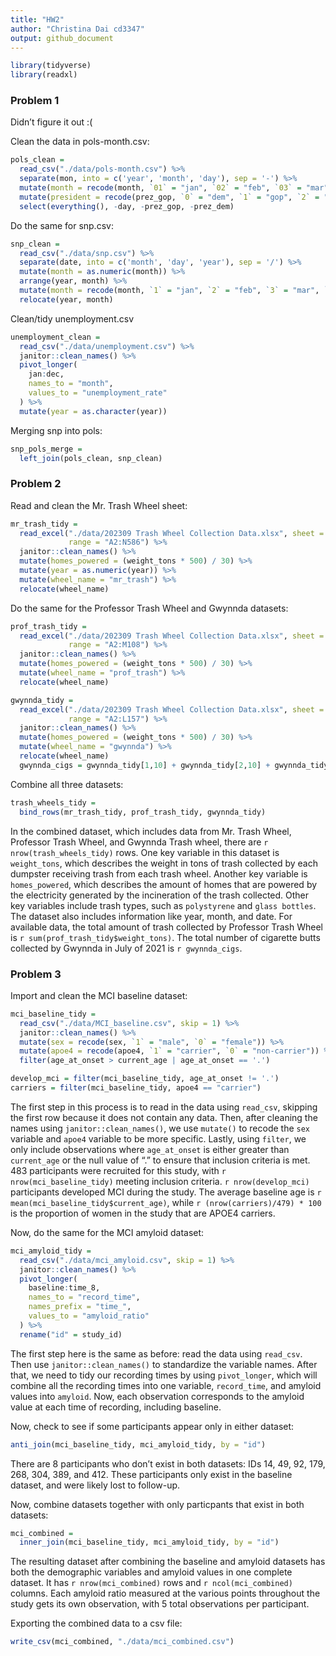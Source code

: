 ```yaml
---
title: "HW2"
author: "Christina Dai cd3347"
output: github_document
---
```


```r
library(tidyverse)
library(readxl)
```

### Problem 1

Didn't figure it out :(

Clean the data in pols-month.csv:

```r
pols_clean = 
  read_csv("./data/pols-month.csv") %>% 
  separate(mon, into = c('year', 'month', 'day'), sep = '-') %>% 
  mutate(month = recode(month, `01` = "jan", `02` = "feb", `03` = "mar", `04` = "apr", `05` = "may", `06` = "jun", `07` = "jul", `08` = "aug", `09` = "sep", `10` = "oct", `11` = "nov", `12` = "dec")) %>% 
  mutate(president = recode(prez_gop, `0` = "dem", `1` = "gop", `2` = "gop")) %>% 
  select(everything(), -day, -prez_gop, -prez_dem)
```

Do the same for snp.csv:

```r
snp_clean = 
  read_csv("./data/snp.csv") %>% 
  separate(date, into = c('month', 'day', 'year'), sep = '/') %>%
  mutate(month = as.numeric(month)) %>% 
  arrange(year, month) %>% 
  mutate(month = recode(month, `1` = "jan", `2` = "feb", `3` = "mar", `4` = "apr", `5` = "may", `6` = "jun", `7` = "jul", `8` = "aug", `9` = "sep", `10` = "oct", `11` = "nov", `12` = "dec")) %>% 
  relocate(year, month)
```

Clean/tidy unemployment.csv

```r
unemployment_clean = 
  read_csv("./data/unemployment.csv") %>% 
  janitor::clean_names() %>% 
  pivot_longer(
    jan:dec,
    names_to = "month",
    values_to = "unemployment_rate"
  ) %>% 
  mutate(year = as.character(year))
```

Merging snp into pols:

```r
snp_pols_merge = 
  left_join(pols_clean, snp_clean)
```


### Problem 2

Read and clean the Mr. Trash Wheel sheet:

```r
mr_trash_tidy = 
  read_excel("./data/202309 Trash Wheel Collection Data.xlsx", sheet = 1,
             range = "A2:N586") %>% 
  janitor::clean_names() %>% 
  mutate(homes_powered = (weight_tons * 500) / 30) %>% 
  mutate(year = as.numeric(year)) %>% 
  mutate(wheel_name = "mr_trash") %>% 
  relocate(wheel_name)
```


Do the same for the Professor Trash Wheel and Gwynnda datasets:

```r
prof_trash_tidy = 
  read_excel("./data/202309 Trash Wheel Collection Data.xlsx", sheet = 2,
             range = "A2:M108") %>% 
  janitor::clean_names() %>% 
  mutate(homes_powered = (weight_tons * 500) / 30) %>% 
  mutate(wheel_name = "prof_trash") %>% 
  relocate(wheel_name)
```

```r
gwynnda_tidy = 
  read_excel("./data/202309 Trash Wheel Collection Data.xlsx", sheet = 4,
             range = "A2:L157") %>% 
  janitor::clean_names() %>% 
  mutate(homes_powered = (weight_tons * 500) / 30) %>% 
  mutate(wheel_name = "gwynnda") %>% 
  relocate(wheel_name)
  gwynnda_cigs = gwynnda_tidy[1,10] + gwynnda_tidy[2,10] + gwynnda_tidy[3,10] + gwynnda_tidy[4,10] + gwynnda_tidy[5,10]
```


Combine all three datasets:

```r
trash_wheels_tidy = 
  bind_rows(mr_trash_tidy, prof_trash_tidy, gwynnda_tidy)
```

In the combined dataset, which includes data from Mr. Trash Wheel, Professor Trash Wheel, and Gwynnda Trash wheel, there are `r nrow(trash_wheels_tidy)` rows. One key variable in this dataset is `weight_tons`, which describes the weight in tons of trash collected by each dumpster receiving trash from each trash wheel. Another key variable is `homes_powered`, which describes the amount of homes that are powered by the electricity generated by the incineration of the trash collected. Other key variables include trash types, such as `polystyrene` and `glass bottles`. The dataset also includes information like year, month, and date. For available data, the total amount of trash collected by Professor Trash Wheel is `r sum(prof_trash_tidy$weight_tons)`. The total number of cigarette butts collected by Gwynnda in July of 2021 is `r gwynnda_cigs`.


### Problem 3

Import and clean the MCI baseline dataset:

```r
mci_baseline_tidy = 
  read_csv("./data/MCI_baseline.csv", skip = 1) %>% 
  janitor::clean_names() %>% 
  mutate(sex = recode(sex, `1` = "male", `0` = "female")) %>% 
  mutate(apoe4 = recode(apoe4, `1` = "carrier", `0` = "non-carrier")) %>% 
  filter(age_at_onset > current_age | age_at_onset == '.')

develop_mci = filter(mci_baseline_tidy, age_at_onset != '.')
carriers = filter(mci_baseline_tidy, apoe4 == "carrier")
```

The first step in this process is to read in the data using `read_csv`, skipping the first row because it does not contain any data. Then, after cleaning the names using `janitor::clean_names()`, we use `mutate()` to recode the `sex` variable and `apoe4` variable to be more specific. Lastly, using `filter`, we only include observations where `age_at_onset` is either greater than `current_age` or the null value of "." to ensure that inclusion criteria is met. 483 participants were recruited for this study, with `r nrow(mci_baseline_tidy)` meeting inclusion criteria. `r nrow(develop_mci)` participants developed MCI during the study. The average baseline age is `r mean(mci_baseline_tidy$current_age)`, while `r (nrow(carriers)/479) * 100` is the proportion of women in the study that are APOE4 carriers.


Now, do the same for the MCI amyloid dataset:

```r
mci_amyloid_tidy = 
  read_csv("./data/mci_amyloid.csv", skip = 1) %>% 
  janitor::clean_names() %>% 
  pivot_longer(
    baseline:time_8,
    names_to = "record_time",
    names_prefix = "time_",
    values_to = "amyloid_ratio"
  ) %>% 
  rename("id" = study_id)
```

The first step here is the same as before: read the data using `read_csv`. Then use `janitor::clean_names()` to standardize the variable names. After that, we need to tidy our recording times by using `pivot_longer`, which will combine all the recording times into one variable, `record_time`, and amyloid values into `amyloid`. Now, each observation corresponds to the amyloid value at each time of recording, including baseline.

Now, check to see if some participants appear only in either dataset:

```r
anti_join(mci_baseline_tidy, mci_amyloid_tidy, by = "id")
```

There are 8 participants who don't exist in both datasets: IDs 14, 49, 92, 179, 268, 304, 389, and 412. These participants only exist in the baseline dataset, and were likely lost to follow-up.

Now, combine datasets together with only particpants that exist in both datasets:

```r
mci_combined = 
  inner_join(mci_baseline_tidy, mci_amyloid_tidy, by = "id")
```

The resulting dataset after combining the baseline and amyloid datasets has both the demographic variables and amyloid values in one complete dataset. It has `r nrow(mci_combined)` rows and `r ncol(mci_combined)` columns. Each amyloid ratio measured at the various points throughout the study gets its own observation, with 5 total observations per participant.

Exporting the combined data to a csv file:

```r
write_csv(mci_combined, "./data/mci_combined.csv")
```




